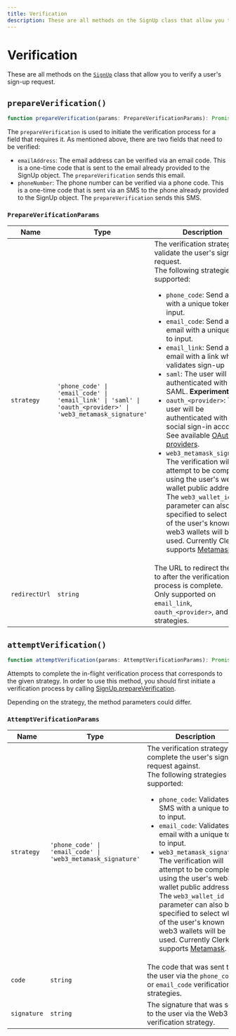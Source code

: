 ---
title: Verification
description: These are all methods on the SignUp class that allow you to verify a user's sign-up request.
---

# Verification

These are all methods on the [`SignUp`](/docs/references/javascript/sign-up/sign-up) class that allow you to verify a user's sign-up request.

## `prepareVerification()`

```typescript
function prepareVerification(params: PrepareVerificationParams): Promise<SignUp>;
```

The `prepareVerification` is used to initiate the verification process for a field that requires it. As mentioned above, there are two fields that need to be verified:

- `emailAddress`: The email address can be verified via an email code. This is a one-time code that is sent to the email already provided to the SignUp object. The `prepareVerification` sends this email.
- `phoneNumber`: The phone number can be verified via a phone code. This is a one-time code that is sent via an SMS to the phone already provided to the SignUp object. The `prepareVerification` sends this SMS.

### `PrepareVerificationParams`

| Name | Type | Description |
| --- | --- | --- |
| `strategy` | `'phone_code' \| 'email_code' \| 'email_link' \| 'saml' \| 'oauth_<provider>' \| 'web3_metamask_signature'` | The verification strategy to validate the user's sign-up request.<br/>The following strategies are supported:<br/><ul><li>`phone_code`: Send an SMS with a unique token to input.</li><li>`email_code`: Send an email with a unique token to input.</li><li>`email_link`: Send an email with a link which validates sign-up</li><li>`saml`: The user will be authenticated with SAML. **Experimental**</li><li>`oauth_<provider>`: The user will be authenticated with their social sign-in account. See available [OAuth providers](/docs/references/javascript/types/oauth#o-auth-provider).</li><li>`web3_metamask_signature`: The verification will attempt to be completed using the user's web3 wallet public address. The `web3_wallet_id` parameter can also be specified to select which of the user's known web3 wallets will be used. Currently Clerk supports [Metamask](https://metamask.io/).</li></ul> |
| `redirectUrl` | `string` | The URL to redirect the user to after the verification process is complete.<br />Only supported on `email_link`, `oauth_<provider>`, and `saml` strategies. |

## `attemptVerification()`

```typescript
function attemptVerification(params: AttemptVerificationParams): Promise<SignUp>;
```

Attempts to complete the in-flight verification process that corresponds to the given strategy. In order to use this method, you should first initiate a verification process by calling [SignUp.prepareVerification](/docs/references/javascript/sign-up/verification#prepare-verification).

Depending on the strategy, the method parameters could differ.

### `AttemptVerificationParams`

| Name | Type | Description |
| --- | --- | --- |
| `strategy` | `'phone_code' \| 'email_code' \| 'web3_metamask_signature'` | The verification strategy to complete the user's sign-up request against.<br/>The following strategies are supported:<br/><ul><li>`phone_code`: Validates an SMS with a unique token to input.</li><li>`email_code`: Validates an email with a unique token to input.</li><li>`web3_metamask_signature`: The verification will attempt to be completed using the user's web3 wallet public address. The `web3_wallet_id` parameter can also be specified to select which of the user's known web3 wallets will be used. Currently Clerk supports [Metamask](https://metamask.io/).</li></ul> |
| `code` | `string` | The code that was sent to the user via the `phone_code` or `email_code` verification strategies. |
| `signature` | `string` | The signature that was sent to the user via the Web3 verification strategy. |
